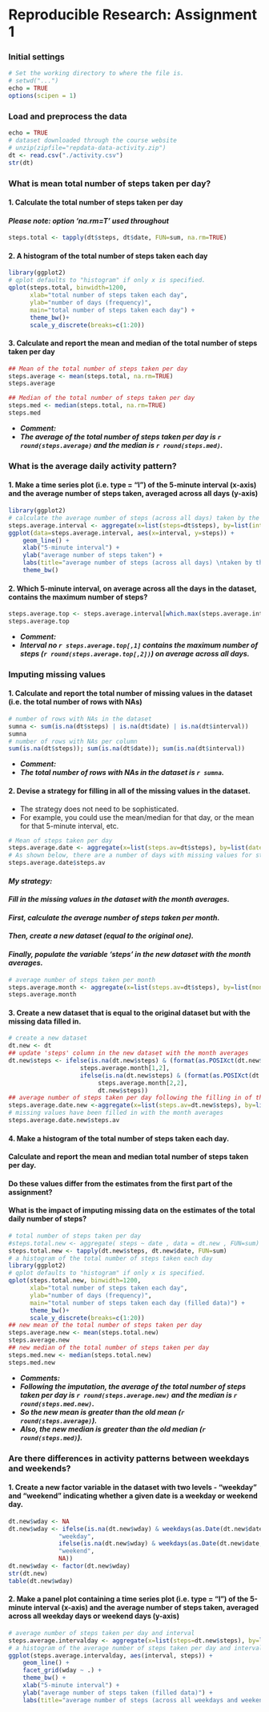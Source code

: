 Reproducible Research: Assignment 1
==========================================

### Initial settings
```r
# Set the working directory to where the file is.
# setwd("...")
echo = TRUE
options(scipen = 1)
```
### Load and preprocess the data
```r
echo = TRUE
# dataset downloaded through the course website
# unzip(zipfile="repdata-data-activity.zip")
dt <- read.csv("./activity.csv")
str(dt)
```

### What is mean total number of steps taken per day?
#### 1. Calculate the total number of steps taken per day
#### _**Please note: option 'na.rm=T' used throughout**_
```r
steps.total <- tapply(dt$steps, dt$date, FUN=sum, na.rm=TRUE)
```

#### 2. A histogram of the total number of steps taken each day
```r
library(ggplot2)
# qplot defaults to "histogram" if only x is specified.
qplot(steps.total, binwidth=1200,
      xlab="total number of steps taken each day",
      ylab="number of days (frequency)", 
      main="total number of steps taken each day") +
      theme_bw()+
      scale_y_discrete(breaks=c(1:20))
```

#### 3. Calculate and report the mean and median of the total number of steps taken per day
```r
## Mean of the total number of steps taken per day
steps.average <- mean(steps.total, na.rm=TRUE)
steps.average

## Median of the total number of steps taken per day
steps.med <- median(steps.total, na.rm=TRUE)
steps.med
```
* _**Comment:**_
* _**The average of the total number of steps taken per day is `r round(steps.average)` and the median is `r round(steps.med)`.**_

### What is the average daily activity pattern?
#### 1. Make a time series plot (i.e. type = "l") of the 5-minute interval (x-axis) and the average number of steps taken, averaged across all days (y-axis)
```r
library(ggplot2)
# calculate the average number of steps (across all days) taken by the 5-minute intervals
steps.average.interval <- aggregate(x=list(steps=dt$steps), by=list(interval=dt$interval), FUN=mean, na.rm=TRUE)
ggplot(data=steps.average.interval, aes(x=interval, y=steps)) +
    geom_line() +
    xlab("5-minute interval") +
    ylab("average number of steps taken") +
    labs(title="average number of steps (across all days) \ntaken by the 5-minute intervals") +
    theme_bw()
```

#### 2. Which 5-minute interval, on average across all the days in the dataset, contains the maximum number of steps?
```r
steps.average.top <- steps.average.interval[which.max(steps.average.interval$steps),]
steps.average.top
```
* _**Comment:**_
* _**Interval no `r steps.average.top[,1]` contains the maximum number of steps (`r round(steps.average.top[,2])`) on average across all days.**_

### Imputing missing values
#### 1. Calculate and report the total number of missing values in the dataset (i.e. the total number of rows with NAs) 
```r
# number of rows with NAs in the dataset
sumna <- sum(is.na(dt$steps) | is.na(dt$date) | is.na(dt$interval))
sumna
# number of rows with NAs per column
sum(is.na(dt$steps)); sum(is.na(dt$date)); sum(is.na(dt$interval))
```
* _**Comment:**_
* _**The total number of rows with NAs in the dataset is `r sumna`.**_

#### 2. Devise a strategy for filling in all of the missing values in the dataset. 
* The strategy does not need to be sophisticated. 
* For example, you could use the mean/median for that day, or the mean for that 5-minute interval, etc.
```r
# Mean of steps taken per day
steps.average.date <- aggregate(x=list(steps.av=dt$steps), by=list(date=dt$date), FUN=mean, na.rm=TRUE)
# As shown below, there are a number of days with missing values for steps
steps.average.date$steps.av
```

#### _**My strategy:**_
#### _**Fill in the missing values in the dataset with the month averages.**_
#### _**First, calculate the average number of steps taken per month.**_
#### _**Then, create a new dataset (equal to the original one).**_
#### _**Finally, populate the variable 'steps' in the new dataset with the month averages.**_
```r
# average number of steps taken per month
steps.average.month <- aggregate(x=list(steps.av=dt$steps), by=list(month=format(as.POSIXct(dt$date), "%m")), FUN=mean, na.rm=TRUE)
steps.average.month
```

#### 3. Create a new dataset that is equal to the original dataset but with the missing data filled in.
```r
# create a new dataset
dt.new <- dt
## update 'steps' column in the new dataset with the month averages
dt.new$steps <- ifelse(is.na(dt.new$steps) & (format(as.POSIXct(dt.new$date), "%m")==steps.average.month[1,1]),
                    steps.average.month[1,2],
                    ifelse(is.na(dt.new$steps) & (format(as.POSIXct(dt.new$date), "%m")==steps.average.month[2,1]),
                         steps.average.month[2,2],
                         dt.new$steps))
## average number of steps taken per day following the filling in of the missing values
steps.average.date.new <-aggregate(x=list(steps.av=dt.new$steps), by=list(date=dt.new$date), FUN=mean, na.rm=TRUE)
# missing values have been filled in with the month averages
steps.average.date.new$steps.av
```

#### 4. Make a histogram of the total number of steps taken each day.
#### Calculate and report the mean and median total number of steps taken per day. 
#### Do these values differ from the estimates from the first part of the assignment? 
#### What is the impact of imputing missing data on the estimates of the total daily number of steps?

```r
# total number of steps taken per day
#steps.total.new <- aggregate( steps ~ date , data = dt.new , FUN=sum)
steps.total.new <- tapply(dt.new$steps, dt.new$date, FUN=sum)
# a histogram of the total number of steps taken each day
library(ggplot2)
# qplot defaults to "histogram" if only x is specified.
qplot(steps.total.new, binwidth=1200,
      xlab="total number of steps taken each day",
      ylab="number of days (frequency)", 
      main="total number of steps taken each day (filled data)") +
      theme_bw()+
      scale_y_discrete(breaks=c(1:20))
## new mean of the total number of steps taken per day
steps.average.new <- mean(steps.total.new)
steps.average.new
## new median of the total number of steps taken per day
steps.med.new <- median(steps.total.new)
steps.med.new
```
* _**Comments:**_
* _**Following the imputation, the average of the total number of steps taken per day is `r round(steps.average.new)` and the median is `r round(steps.med.new)`.**_
* _**So the new mean is greater than the old mean (`r round(steps.average)`).**_ 
* _**Also, the new median is greater than the old median (`r round(steps.med)`).**_

### Are there differences in activity patterns between weekdays and weekends?

#### 1. Create a new factor variable in the dataset with two levels - "weekday" and "weekend" indicating whether a given date is a weekday or weekend day.
```r
dt.new$wday <- NA
dt.new$wday <- ifelse(is.na(dt.new$wday) & weekdays(as.Date(dt.new$date,'%Y-%m-%d')) %in% c("Monday", "Tuesday", "Wednesday", "Thursday", "Friday"),
              "weekday",
              ifelse(is.na(dt.new$wday) & weekdays(as.Date(dt.new$date,'%Y-%m-%d')) %in% c("Saturday", "Sunday"),
              "weekend",
              NA))
dt.new$wday <- factor(dt.new$wday)
str(dt.new)
table(dt.new$wday)
```

#### 2. Make a panel plot containing a time series plot (i.e. type = "l") of the 5-minute interval (x-axis) and the average number of steps taken, averaged across all weekday days or weekend days (y-axis)
```r
# average number of steps taken per day and interval
steps.average.intervalday <- aggregate(x=list(steps=dt.new$steps), by=list(wday=dt.new$wday, interval=dt.new$interval), FUN=mean, na.rm=TRUE)
# a histogram of the average number of steps taken per day and interval
ggplot(steps.average.intervalday, aes(interval, steps)) + 
    geom_line() + 
    facet_grid(wday ~ .) +
    theme_bw() +
    xlab("5-minute interval") + 
    ylab("average number of steps taken (filled data)") +
    labs(title="average number of steps (across all weekdays and weekends) \ntaken by the 5-minute intervals")
```
